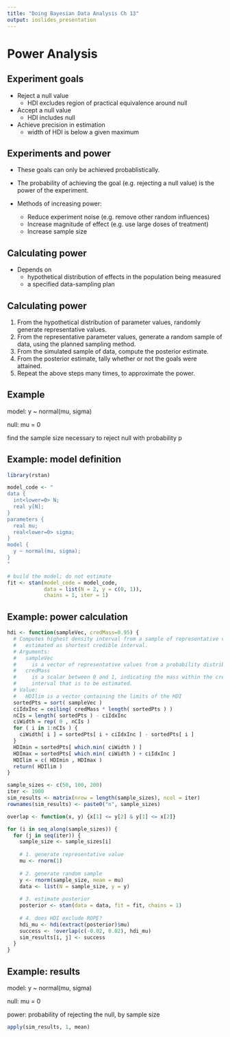 ```yaml
---
title: "Doing Bayesian Data Analysis Ch 13"
output: ioslides_presentation
---
```


# Power Analysis


## Experiment goals

* Reject a null value
    + HDI excludes region of practical equivalence around null

* Accept a null value
    + HDI includes null

* Achieve precision in estimation
    + width of HDI is below a given maximum
    

## Experiments and power

* These goals can only be achieved probablistically.

* The probability of achieving the goal (e.g. rejecting a null value) is the 
power of the experiment.

* Methods of increasing power:
    + Reduce experiment noise (e.g. remove other random influences)
    + Increase magnitude of effect (e.g. use large doses of treatment)
    + Increase sample size


## Calculating power

* Depends on
    + hypothetical distribution of effects in the population being measured
    + a specified data-sampling plan


## Calculating power

1. From the hypothetical distribution of parameter values, randomly generate
representative values.
2. From the representative parameter values, generate a random sample of 
data, using the planned sampling method.
3. From the simulated sample of data, compute the posterior estimate.
4. From the posterior estimate, tally whether or not the goals were attained.
5. Repeat the above steps many times, to approximate the power.


## Example

model: y ~ normal(mu, sigma)

null: mu = 0

find the sample size necessary to reject null with probability p


## Example: model definition {.smaller}

```r
library(rstan)

model_code <- "
data {
  int<lower=0> N;
  real y[N];
}
parameters {
  real mu;
  real<lower=0> sigma;
}
model {
  y ~ normal(mu, sigma);
}
"

# build the model; do not estimate
fit <- stan(model_code = model_code, 
            data = list(N = 2, y = c(0, 1)), 
            chains = 1, iter = 1)
```


## Example: power calculation {.smaller}

```r
hdi <- function(sampleVec, credMass=0.95) {
  # Computes highest density interval from a sample of representative values,
  #   estimated as shortest credible interval.
  # Arguments:
  #   sampleVec
  #     is a vector of representative values from a probability distribution.
  #   credMass
  #     is a scalar between 0 and 1, indicating the mass within the credible
  #     interval that is to be estimated.
  # Value:
  #   HDIlim is a vector containing the limits of the HDI
  sortedPts = sort( sampleVec )
  ciIdxInc = ceiling( credMass * length( sortedPts ) )
  nCIs = length( sortedPts ) - ciIdxInc
  ciWidth = rep( 0 , nCIs )
  for ( i in 1:nCIs ) {
    ciWidth[ i ] = sortedPts[ i + ciIdxInc ] - sortedPts[ i ]
  }
  HDImin = sortedPts[ which.min( ciWidth ) ]
  HDImax = sortedPts[ which.min( ciWidth ) + ciIdxInc ]
  HDIlim = c( HDImin , HDImax )
  return( HDIlim )
}
```

```r
sample_sizes <- c(50, 100, 200)
iter <- 1000
sim_results <- matrix(nrow = length(sample_sizes), ncol = iter)
rownames(sim_results) <- paste0("n", sample_sizes)

overlap <- function(x, y) {x[1] <= y[2] & y[1] <= x[2]}

for (i in seq_along(sample_sizes)) {
  for (j in seq(iter)) {
    sample_size <- sample_sizes[i]
    
    # 1. generate representative value
    mu <- rnorm(1)
    
    # 2. generate random sample
    y <- rnorm(sample_size, mean = mu)
    data <- list(N = sample_size, y = y)
    
    # 3. estimate posterior
    posterior <- stan(data = data, fit = fit, chains = 1)
    
    # 4. does HDI exclude ROPE?
    hdi_mu <- hdi(extract(posterior)$mu)
    success <- !overlap(c(-0.02, 0.02), hdi_mu)
    sim_results[i, j] <- success
  }
}
```


## Example: results

model: y ~ normal(mu, sigma)

null: mu = 0

power: probability of rejecting the null, by sample size

```r
apply(sim_results, 1, mean)
```
